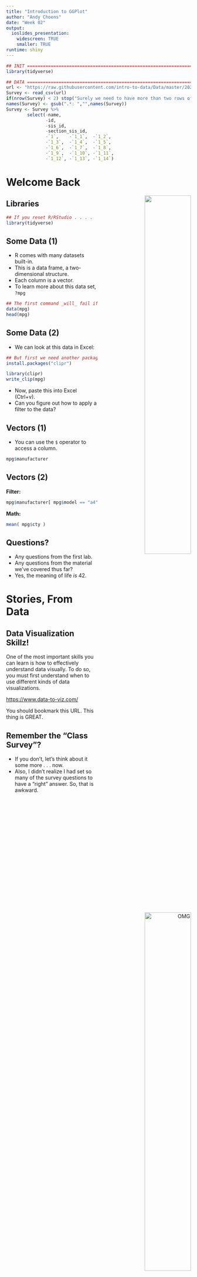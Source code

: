 ```yaml
---
title: "Introduction to GGPlot"
author: "Andy Choens"
date: "Week 02"
output:
  ioslides_presentation:
    widescreen: TRUE
    smaller: TRUE
runtime: shiny
---
```


```r

## INIT ========================================================================
library(tidyverse)

## DATA ========================================================================
url <- "https://raw.githubusercontent.com/intro-to-data/Data/master/2020/ClassSurvey.csv"
Survey <- read_csv(url)
if(nrow(Survey) < 2) stop("Surely we need to have more than two rows of data!")
names(Survey) <- gsub(".*: ","",names(Survey))
Survey <- Survey %>%
        select(-name,
               -id,
               -sis_id,
               -section_sis_id,
               -`1`,    -`1_1`,  -`1_2`,
               -`1_3`,  -`1_4`,  -`1_5`,
               -`1_6`,  -`1_7`,  -`1_8`,
               -`1_9`,  -`1_10`, -`1_11`,
               -`1_12`, -`1_13`, -`1_14`)
```



# Welcome Back

<div style="margin:auto; text-align:right;">
<img src="https://imgs.xkcd.com/comics/drinking_fountains.png" align="right" width="50%">
</div>


## Libraries

```r
## If you reset R/RStudio . . . . 
library(tidyverse)
```


## Some Data (1)

- R comes with many datasets built-in.
- This is a data frame, a two-dimensional structure.
- Each column is a vector.
- To learn more about this data set, `?mpg`

```r
## The first command _will_ fail if you haven't loaded the tidyverse.
data(mpg)
head(mpg)
```


## Some Data (2)

- We can look at this data in Excel:

```r
## But first we need another package:
install.packages("clipr")
```

```r
library(clipr)
write_clip(mpg)
```

- Now, paste this into Excel (Ctrl+v).
- Can you figure out how to apply a filter to the data?


## Vectors (1)
  
- You can use the `$` operator to access a column.

```r
mpg$manufacturer
```


## Vectors (2)

**Filter:**

```r
mpg$manufacturer[ mpg$model == "a4" ]
```

**Math:**

```r
mean( mpg$cty )
```

## Questions?

- Any questions from the first lab. 
- Any questions from the material we've covered thus far?
- Yes, the meaning of life _is_ 42.

# Stories, From Data

<div style="margin:auto; text-align:right;">
<img src="https://imgs.xkcd.com/comics/data.png" alt="OMG" align="right" width="50%">
</div>


## Data Visualization Skillz!

One of the most important skills you can learn is how to effectively understand
data visually. To do so, you must first understand when to use different kinds
of data visualizations.

[https://www.data-to-viz.com/](https://www.data-to-viz.com/)

You should bookmark this URL. This thing is GREAT.

## Remember the "Class Survey"?

- If you don't, let's think about it some more . . . now.
- Also, I didn't realize I had set so many of the survey questions to have a "right" answer. So, that is awkward.

<img src="https://raw.githubusercontent.com/intro-to-data/Lectures/master/Week%2002/awkward.png" align="center" width = "100%">

## What year are you in at ACPHS?

- Select the option that best describes where you are in your educational
journey.
   - 1st Year (Freshman)
   - 2nd Year (Sophmore)
   - 3rd Year (Junior)
   - 4th Year (Senior)
   - 5+ (You like it here)
   - 999 (Grad School)

What would be the best way to show this data?

- As a table?
- As a chart?

## What year are you in at ACPHS? (1)

### Crosstab

```r
## Don't worry about the code right now. We will learn how to do this.
## Also, the column names coming out of the Canvas tool are, challenging.
Survey %>% 
  group_by(Year = `What year are you in at ACPHS?\nSelect the option that best describes where you are in your educational journey.`) %>% 
  summarize(N = n()) %>% 
  mutate("%" = round(100*N/sum(N),1))

```


## What year are you in at ACPHS? (2)

### Visualized, Counts

```r
## Don't worry about the code right now. We will learn how to do this.
## Also, the column names coming out of the Canvas tool are, challenging.
ggplot(Survey, mapping = aes(x = `What year are you in at ACPHS?\nSelect the option that best describes where you are in your educational journey.`)) +
  labs(y = "Count", x="Year In School") +
  geom_bar(fill="darkred")
```

## What year are you in at ACPHS? (2)

### Visualized, Percent

```r
## Don't worry about the code right now. We will learn how to do this.
## Also, the column names coming out of the Canvas tool are, challenging.
ggplot(Survey, mapping = aes(x = `What year are you in at ACPHS?\nSelect the option that best describes where you are in your educational journey.`)) +
  geom_bar(aes(y = 100*(..count..)/sum(..count..)), fill="darkred") +
  labs(y = "Percent", x="Year In School") +
  ylim(0,100)
```

## What is your current age? (1)

- Provide an integer answer (no decimals or fractions).

- As a table?
- As a chart?

## What is your current age? (2)

### Crosstab

```r
## Don't worry about the code right now. We will learn how to do this.
## Also, the column names coming out of the Canvas tool are, challenging.
Survey %>% 
  group_by("Current Age" = `What is your current age?\nProvide an integer answer (no decimals or fractions).`) %>% 
  summarize(N = n()) %>% 
  mutate("%" = round(100*N/sum(N),1))

```


## What is your current age? (3)

### Visualized, Counts

```r
## Don't worry about the code right now. We will learn how to do this.
## Also, the column names coming out of the Canvas tool are, challenging.
ggplot(Survey, mapping = aes(x = `What is your current age?\nProvide an integer answer (no decimals or fractions).`)) +
  geom_histogram(fill="darkred")
```


## What is your current age? (4)

### Visualized, Density

```r
## Don't worry about the code right now. We will learn how to do this.
## Also, the column names coming out of the Canvas tool are, challenging.
ggplot(Survey, mapping = aes(x = `What is your current age?\nProvide an integer answer (no decimals or fractions).`)) +
  geom_density(fill="darkred")
```


## What is your current age By Year in School (1)

- What if I wanted to compare (visually) the age of students by their year in
school?
- How could I do that?


## What is your current age By Year in School (2)

### Visualized, Boxplot

```r
## Don't worry about the code right now. We will learn how to do this.
## Also, the column names coming out of the Canvas tool are, challenging.
ggplot(Survey, mapping = aes(x = factor(`What year are you in at ACPHS?\nSelect the option that best describes where you are in your educational journey.`), y = `What is your current age?\nProvide an integer answer (no decimals or fractions).`)) +
  geom_boxplot(color="darkred") +
  geom_jitter(width = 0.2) +
  labs(x = "Year in School", y = "Age In Year")
```


## Graphically Lieing

<div style="text-align:center">
<img src="https://raw.githubusercontent.com/intro-to-data/Lectures/master/Week%2002/weight2.jpeg" width="75%">
</div>

- Don't overstate change. This is often done with percentages.

# GGPLOT

<div style="margin:auto; text-align:right;">
<img src="https://cran.r-project.org/Rlogo.svg" align="right" width="50%">
</div>


## Load Your library

```r
library(tidyverse)
```

- Now that we've thought about the KINDS of graphs we can do, let's actually
draw some.

## Graphing

```r
## This is slightly different from what is shown in the book.
ggplot(data = mpg, mapping = aes(x = displ, y = hwy)) + 
  geom_point(color = "blue")
```

## A Tale of Two Axes

- What do we call the variable on the X Axis?
- What do we call the valiable on the Y Axis?
- What are we implying about these two factors?

```r
ggplot(data = mpg, mapping = aes(x = displ, y = hwy)) + 
  geom_point(color = "blue", size = 2)
```


## Bar Graphs (N Count)

```r
# Note the difference between color and fill.
ggplot(data = mpg, mapping = aes(x = manufacturer)) + 
    geom_bar(fill = "royalblue") +
    labs(x = "Manufacturer", y = "Count") +
    theme(axis.text.x = element_text(angle = 90, hjust = 1, vjust = .45))
```


## Histogram (1)

```r
# Note the difference between color and fill.
# bins defaults to 30 There is no perfect right answer.
ggplot(data = mpg, mapping = aes(x = cty)) + 
    geom_histogram(bins = 10, fill = "darkgreen", color="lightgray", size=1.5)
```

## Histogram (2)

- `geom_histogram` has a variable called `bins`, which sets the number of bars
in the histogram.
- This is different from a bar chart, where the number of bars is determined
on the number of factors in the columns.
- How do we know what to set the bins to?

There are standards:

- [https://en.wikipedia.org/wiki/Histogram#Number_of_bins_and_width](https://en.wikipedia.org/wiki/Histogram#Number_of_bins_and_width)
- Square-root choice: `r sqrt(length(mpg$cty))`
this case.)
- Sturges' formula (<img src="https://wikimedia.org/api/rest_v1/media/math/render/svg/c020d823eb7a197d7db70bc66f8189c2ed7782b8">): `r log2(length(mpg$cty))+1`
- And on, and on, and on.
- With this many standards, you may be forgiven for thinking there is no
standard.
- And you would be right. The question is really this - what are you trying to
show about the distribution of the data?

## Histogram (3)

```r

sliderInput("n_breaks", "Number of bins:",
              min = 0, max = 100, value = 10, step = 10)

renderPlot({
  ggplot(data = mpg, mapping = aes(x = cty)) + 
    geom_histogram(bins = input$n_breaks, fill = "gray50", color="green", size=1.5)
  })
```

## Density Plot (1)

```r
## Can I have a round of applause for this color
ggplot(data = mpg, mapping = aes(x = cty)) + 
    geom_density(fill = "palegreen4", alpha = .5, size=1.5)
```


## Density Plot (2)

- These have a similar "challenge".
- Although they seem simple, the smoothing bandwidth has a similar affect on the
resulting graph.
- However, the "standard" is a bit more of a standard.
- [https://en.wikipedia.org/wiki/Kernel_density_estimation#A_rule-of-thumb_bandwidth_estimator](https://en.wikipedia.org/wiki/Kernel_density_estimation#A_rule-of-thumb_bandwidth_estimator)


## Density Plot (3)

```r

sliderInput("bw", "Smoothing Bandwidth:",
              min = 0, max = 2, value = 1, step = .125)

renderPlot({
    ggplot(data = mpg, mapping = aes(x = cty)) + 
        geom_density(fill = "palegreen4", alpha = .5, size=1.5, bw = input$bw)
  })
```


## Scatter Plots

```r
ggplot(data = mpg, mapping = aes(x = displ, y = hwy)) + 
  geom_point(color = "tomato2", size = 2)
```

- It is work revisiting: What is the X-Axis and what is the Y-Axis?

## Regression Line

```r
ggplot(data = mpg, mapping = aes(x = displ, y = hwy)) + 
   geom_point(color = "steelblue", size = 2) +
   geom_smooth(method = "lm", color="maroon", size = 1.5)
```


## Facets

```r
ggplot(data = mpg, mapping = aes(x = displ, y = hwy)) + 
   geom_point(color = "steelblue", size = 2) +
   geom_smooth(method = "lm", color="maroon", size = 1.5) +
   facet_wrap(~class, nrow = 2)
```

## Correlation Plot

```r
## Slightly tougher
library(GGally)
ggcorr(mpg, label = TRUE)
```

- This was not in the book.
- But it is useful.
- We need to unpack this a little. First, what is this telling us and how might
it be useful?

```r
cor(mpg$cty, mpg$hwy)
```


## Useful

<div style="float:left; width:45%;">

```r
colors()
```

</div>

<div style="float:right; width:45%;">

```r
data()
```

</div>

## Useful Links:

- [https://www.tidyverse.org/](https://www.tidyverse.org/)
- [https://ggplot2.tidyverse.org/index.html](https://ggplot2.tidyverse.org/index.html)

# Questions?
